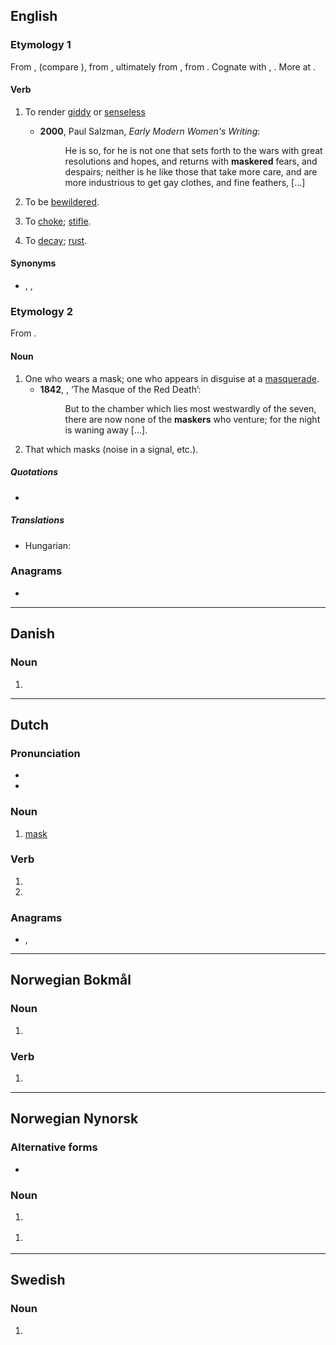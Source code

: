 ==English==

===Etymology 1===
From {{etyl|enm|en}} {{m|enm|*maskeren}}, {{m|enm|malskren||to bewilder}} (compare {{cog|enm|bimalscren||to bewitch}}), from {{etyl|ang|en}} {{m|ang|*malscrian}} {{gloss|attested in derivative {{m|ang|malscrung||enchantment, charm}}}}, ultimately from {{etyl|gem-pro|en}} {{m|gem-pro|*malskaz||haughty}}, from {{etyl|ine-pro|en}} {{m|ine-pro|*(s)mel-||to beat, crush, grind}}. Cognate with {{cog|dum|malsch||headstrong, zealous}}, {{cog|got|𐌼𐌰𐌻𐍃𐌺𐍃||foolish}}. More at {{l|en|mask}}.

====Verb====
{{en-verb}}

# {{lb|en|transitive|now|chiefly|dialectal}} To render [[giddy]] or [[senseless]]
#: {{rfquotek|Holland}}
#* '''2000''', Paul Salzman, ''Early Modern Women's Writing'':
#*: He is so, for he is not one that sets forth to the wars with great resolutions and hopes, and returns with '''maskered''' fears, and despairs; neither is he like those that take more care, and are more industrious to get gay clothes, and fine feathers, [...]
# {{lb|en|intransitive|now|chiefly|dialectal}} To be [[bewildered]].
# {{lb|en|transitive|now|chiefly|dialectal}} To [[choke]]; [[stifle]].
# {{lb|en|transitive|now|chiefly|dialectal}} To [[decay]]; [[rust]].

====Synonyms====
* {{sense|render giddy}} {{l|en|confuse}}, {{l|en|bewilder}}, {{l|en|stupefy}}

===Etymology 2===
From {{suffix|mask|er|lang=en}}.

====Noun====
{{en-noun}}

# One who wears a mask; one who appears in disguise at a [[masquerade]].
#* '''1842''', {{w|Edgar Allan Poe}}, ‘The Masque of the Red Death’:
#*: But to the chamber which lies most westwardly of the seven, there are now none of the '''maskers''' who venture; for the night is waning away […].
# That which masks (noise in a signal, etc.).

=====Quotations=====
* {{seeCites}}

=====Translations=====
{{trans-top|one who wears a mask}}
* Hungarian: {{t+|hu|álarcos}}
{{trans-mid}}
{{trans-bottom}}

===Anagrams===
* {{anagrams|en|Makers|kermas|makers|markes}}

----

==Danish==

===Noun===
{{head|da|noun form|g=c}}

# {{plural indefinite of|maske|lang=da}}

----

==Dutch==

===Pronunciation===
* {{audio|Nl-masker.ogg|Audio|lang=nl}}
* {{hyphenation|mas|ker|lang=nl}}

===Noun===
{{nl-noun|n|-s|maskertje}}

# [[mask]]

===Verb===
{{nl-verb-form}}

# {{nl-verb form of|p=1|n=sg|t=pres|m=ind|maskeren}}
# {{nl-verb form of|m=imp|maskeren}}

===Anagrams===
* {{l|nl|kamers}}, {{l|nl|makers}}

----

==Norwegian Bokmål==

===Noun===
{{head|nb|noun form|g=m|g2=f}}

# {{inflection of|maske||indefinite|p|lang=nb}}

===Verb===
{{head|nb|verb form}}

# {{imperative of|maskere|lang=nb}}

----

==Norwegian Nynorsk==

===Alternative forms===
* {{l|nn|maskar|g=m|g2=f}}

===Noun===
{{head|nn|noun form|g=f}}

# {{inflection of|maske||indefinite|p|lang=nn}} {{qualifier|Etymology 1}}

{{head|nn|noun form|g=m|g2=f}}

# {{inflection of|maske||indefinite|f|p|lang=nn}} {{qualifier|Etymology 2}}

----

==Swedish==

===Noun===
{{head|sv|noun form}}

# {{sv-noun-form-indef-pl|mask}}